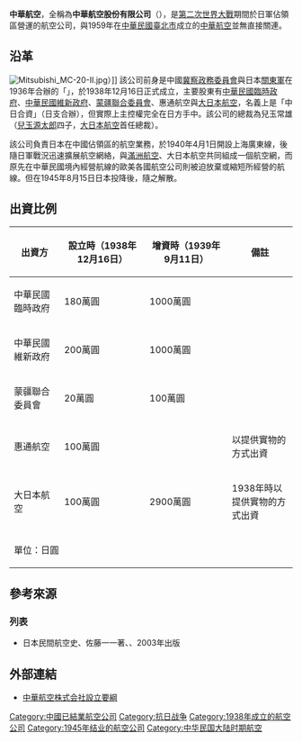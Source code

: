 {{infobox Airline
|airline = 中華航空 <br />中華航空株式会社 <br />{{lang|en|China Air Transport}}
| image        =
| image_size   = 
| alt          = 
| caption      = 
| founded = 1936年(惠通航空)<br/>1938年12月16日(中華航空)
| ceased = 1945年8月15日
| industry = [[民用航空|航空運輸業]]
| capital = 3400萬[[日圓|日圓]]
| parent = 
| major_shareholder  = 
| divisions          = 
| subsid             = 
| hubs  = 未知
| fleet_size   = 未知
| destinations = 未知
| headquarters = {{Flagdeco|ROC|1912}} [[中華民國臨時政府_(1937年－1940年)|中華民國臨時政府]][[北平市|北平市]]<br>{{Flagicon image|Flag of the Republic of China-Nanjing (Peace, Anti-Communism, National Construction).svg}} [[汪精衛政權|汪精衛政權]][[北平市|北平市]]
| key_people   =[[中華民國臨時政府_(1937–1940)|中華民國臨時政府]]、[[中華民國維新政府|中華民國維新政府]]、[[蒙疆聯合委員會|蒙疆聯合委員會]]、惠通航空與[[大日本航空|大日本航空]]
}}
'''中華航空'''，全稱為'''中華航空股份有限公司'''（{{lang-ja|中華航空株式会社}}），是[[第二次世界大戰|第二次世界大戰]]期間於日軍佔領區營運的航空公司{{r|曾}}，與1959年在[[中華民國|中華民國]][[臺北市|臺北市]]成立的[[中華航空|中華航空]]並無直接關連。

== 沿革 ==
[[Image:Mitsubishi_MC-20-II.jpg|thumb]]）]]
該公司前身是中國[[冀察政務委員會|冀察政務委員會]]與日本[[關東軍|關東軍]]在1936年合辦的「{{link-ja|惠通航空|恵通航空|惠通航空股份有限公司}}」，於1938年12月16日正式成立，主要股東有[[中華民國臨時政府_(1937–1940)|中華民國臨時政府]]、[[中華民國維新政府|中華民國維新政府]]、[[蒙疆聯合委員會|蒙疆聯合委員會]]、惠通航空與[[大日本航空|大日本航空]]，名義上是「中日合資」（日支合辦），但實際上主控權完全在日方手中{{r|曾}}。該公司的總裁為兒玉常雄（[[兒玉源太郎|兒玉源太郎]]四子，[[大日本航空|大日本航空]]首任總裁）。

該公司負責日本在中國佔領區的航空業務，於1940年4月1日開設上海廣東線，後隨日軍戰況迅速擴展航空網絡，與[[滿洲航空|滿洲航空]]、大日本航空共同組成一個航空網，而原先在中華民國境內經營航線的歐美各國航空公司則被迫放棄或縮短所經營的航線{{r|曾}}。但在1945年8月15日日本投降後，隨之解散{{r|曾}}。

== 出資比例 ==
{|class=wikitable
!出資方!!設立時（1938年12月16日）!!增資時（1939年9月11日）!!width=100px|備註
|-
|中華民國臨時政府||180萬圓||1000萬圓||
|-
|中華民國維新政府||200萬圓||1000萬圓||
|-
|蒙疆聯合委員會||20萬圓||100萬圓||
|-
|惠通航空||100萬圓|| ||以提供實物的方式出資
|-
|大日本航空||100萬圓||2900萬圓||1938年時以提供實物的方式出資
|-
|colspan=4|單位：日圓
|}

== 參考來源 ==
{{reflist|refs=
<ref name="曾">{{cite journal|author=曾令毅 |title=〈殖民地臺灣在日本帝國航空圈的位置與意義：以民航發展為例（1936－1945）〉|journal=《臺灣文獻》 |volume=63 |issue=3 |date=2012-09-30 |publisher=國史館臺灣文獻館 |issn=1016-457X | pages=62、63、65、77、78、80 }}</ref>
}}
=== 列表 ===
*日本民間航空史、佐藤一一著、{{link-ja|國書刊行會|国書刊行会}}、2003年出版

== 外部連結 ==
*[https://web.archive.org/web/20071001023514/http://www.ndl.go.jp/horei_jp/kakugi/txt/txt00183.htm 中華航空株式会社設立要綱]

[[Category:中國已結業航空公司|Category:中國已結業航空公司]]
[[Category:抗日战争|Category:抗日战争]]
[[Category:1938年成立的航空公司|Category:1938年成立的航空公司]]
[[Category:1945年结业的航空公司|Category:1945年结业的航空公司]]
[[Category:中华民国大陆时期航空|Category:中华民国大陆时期航空]]